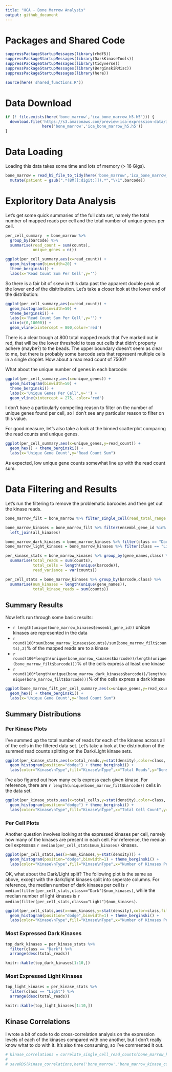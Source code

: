 ```yaml
---
title: "HCA - Bone Marrow Analysis"
output: github_document
---
```


# Packages and Shared Code

```r
suppressPackageStartupMessages(library(rhdf5))
suppressPackageStartupMessages(library(DarkKinaseTools))
suppressPackageStartupMessages(library(tidyverse))
suppressPackageStartupMessages(library(BerginskiRMisc))
suppressPackageStartupMessages(library(here))
```

```r
source(here('shared_functions.R'))
```

# Data Download

```r
if (! file.exists(here('bone_marrow','ica_bone_marrow_h5.h5'))) {
  download.file('https://s3.amazonaws.com/preview-ica-expression-data/ica_bone_marrow_h5.h5',
                here('bone_marrow','ica_bone_marrow_h5.h5'))
}
```

# Data Loading

Loading this data takes some time and lots of memory (> 16 Gigs).
```r
bone_marrow = read_h5_file_to_tidy(here('bone_marrow','ica_bone_marrow_h5.h5')) %>%
  mutate(patient = gsub(".*(BM[[:digit:]]).*","\\1",barcode))
```


# Exploritory Data Analysis

Let's get some quick summaries of the full data set, namely the total number of mapped reads per cell and the total number of unique genes per cell.
```r
per_cell_summary  = bone_marrow %>%
  group_by(barcode) %>%
  summarise(read_count = sum(counts),
            unique_genes = n())

ggplot(per_cell_summary,aes(x=read_count)) + 
  geom_histogram(binwidth=20) + 
  theme_berginski() +
  labs(x='Read Count Sum Per Cell',y='')
```

So there is a fair bit of skew in this data past the apparent double peak at the lower end of the disitribution. Let's take a closer look at the lower end of the distribution:

```r
ggplot(per_cell_summary,aes(x=read_count)) + 
  geom_histogram(binwidth=50) + 
  theme_berginski() +
  labs(x='Read Count Sum Per Cell',y='') +
  xlim(c(0,10000)) +
  geom_vline(xintercept = 800,color='red')
```

There is a clear trough at 800 total mapped reads that I've marked out in red, that will be the lower threshold to toss out cells that didn't property adhere (maybe?) to the beads. The upper boundary doesn't seem as clear to me, but there is probably some barcode sets that represent multiple cells in a single droplet. How about a max read count of 7500?

What about the unique number of genes in each barcode:

```r
ggplot(per_cell_summary,aes(x=unique_genes)) + 
  geom_histogram(binwidth=50) + 
  theme_berginski() +
  labs(x='Unique Genes Per Cell',y='') +
  geom_vline(xintercept = 275, color='red')
```

I don't have a particularly compelling reason to filter on the number of unique genes found per cell, so I don't see any particular reason to filter on this value.

For good measure, let's also take a look at the binned scatterplot comparing the read counts and unique genes.

```r
ggplot(per_cell_summary,aes(x=unique_genes,y=read_count)) + 
  geom_hex() + theme_berginski() +
  labs(x='Unique Gene Count',y="Read Count Sum")
```

As expected, low unique gene counts somewhat line up with the read count sum.

# Data Filtering and Results

Let's run the filtering to remove the problematic barcodes and then get out the kinase reads.

```r
bone_marrow_filt = bone_marrow %>% filter_single_cell(read_total_range = c(800,7500))

bone_marrow_kinases = bone_marrow_filt %>% filter(ensembl_gene_id %in% all_kinases$ensembl_gene_id) %>%
  left_join(all_kinases)

bone_marrow_dark_kinases = bone_marrow_kinases %>% filter(class == "Dark")
bone_marrow_light_kinases = bone_marrow_kinases %>% filter(class == "Light")

per_kinase_stats = bone_marrow_kinases %>% group_by(gene_names,class) %>%
  summarise(total_reads = sum(counts), 
            total_cells = length(unique(barcode)), 
            read_variance = var(counts))

per_cell_stats = bone_marrow_kinases %>% group_by(barcode,class) %>%
  summarise(num_kinases = length(unique(gene_names)),
            total_kinase_reads = sum(counts))
```

## Summary Results

Now let's run through some basic results:

* `r length(unique(bone_marrow_kinases$ensembl_gene_id))` unique kinases are represented in the data
* `r round(100*sum(bone_marrow_kinases$counts)/sum(bone_marrow_filt$counts),2)`% of the mapped reads are to a kinase
* `r round(100*length(unique(bone_marrow_kinases$barcode))/length(unique(bone_marrow_filt$barcode)))`% of the cells express at least one kinase
* `r round(100*length(unique(bone_marrow_dark_kinases$barcode))/length(unique(bone_marrow_filt$barcode)))`% of the cells express a dark kinase


```r
ggplot(bone_marrow_filt_per_cell_summary,aes(x=unique_genes,y=read_count)) + 
  geom_hex() + theme_berginski() +
  labs(x='Unique Gene Count',y="Read Count Sum")
```

## Summary Distributions

### Per Kinase Plots

I've summed up the total number of reads for each of the kinases across all of the cells in the filtered data set. Let's take a look at the distribution of the summed read counts splitting on the Dark/Light kinase sets.

```r
ggplot(per_kinase_stats,aes(x=total_reads,y=stat(density),color=class, fill=class)) + 
  geom_histogram(position="dodge") + theme_berginski() +
  labs(color="Kinase\nType",fill="Kinase\nType",x="Total Reads",y="Density")
```

I've also figured out how many cells express each given kinase. For reference, there are `r length(unique(bone_marrow_filt$barcode))` cells in the data set.

```r
ggplot(per_kinase_stats,aes(x=total_cells,y=stat(density),color=class, fill=class)) + 
  geom_histogram(position="dodge") + theme_berginski() +
  labs(color="Kinase\nType",fill="Kinase\nType",x="Total Cell Count",y="Density")
```

### Per Cell Plots

Another question involves looking at the expressed kinases per cell, namely how many of the kinases are present in each cell. For reference, the median cell expresses `r median(per_cell_stats$num_kinases)` kinases.

```r
ggplot(per_cell_stats,aes(x=num_kinases,y=stat(density))) + 
  geom_histogram(position="dodge",binwidth=1) + theme_berginski() +
  labs(color="Kinase\nType",fill="Kinase\nType",x="Number of Kinases Per Cell",y="Density")
```

OK, what about the Dark/Light split? The following plot is the same as above, except with the dark/light kinases split into seperate columns. For reference, the median number of dark kinases per cell is `r median(filter(per_cell_stats,class=="Dark")$num_kinases)`, while the median number of light kinases is `r median(filter(per_cell_stats,class=="Light")$num_kinases)`.

```r
ggplot(per_cell_stats,aes(x=num_kinases,y=stat(density),color=class,fill=class)) + 
  geom_histogram(position="dodge",binwidth=1) + theme_berginski() +
  labs(color="Kinase\nType",fill="Kinase\nType",x="Number of Kinases Per Cell",y="Density")
```

### Most Expressed Dark Kinases

```r
top_dark_kinases = per_kinase_stats %>% 
  filter(class == "Dark") %>% 
  arrange(desc(total_reads))

knitr::kable(top_dark_kinases[1:10,])
```

### Most Expressed Light Kinases
```r
top_light_kinases = per_kinase_stats %>% 
  filter(class == "Light") %>% 
  arrange(desc(total_reads))

knitr::kable(top_light_kinases[1:10,])
```

## Kinase Correlations

I wrote a bit of code to do cross-correlation analysis on the expression levels of each of the kinases compared with one another, but I don't really know what to do with it. It's also time consuming, so I've commented it out.

```r
# kinase_correlations = correlate_single_cell_read_counts(bone_marrow_kinases)
# 
# saveRDS(kinase_correlations,here('bone_marrow','bone_marrow_kinase_correlations.rds'))
```